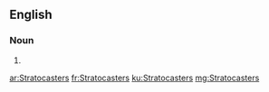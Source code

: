 ==English==

===Noun===
{{head|en|plural}}

# {{plural of|Stratocaster|lang=en}}

[[ar:Stratocasters]]
[[fr:Stratocasters]]
[[ku:Stratocasters]]
[[mg:Stratocasters]]